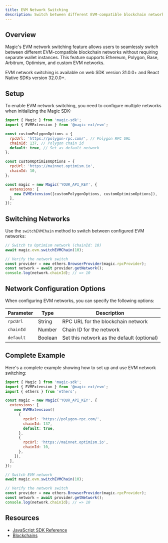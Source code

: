 ```yaml
---
title: EVM Network Switching
description: Switch between different EVM-compatible blockchain networks seamlessly with Magic's EVM network switching feature.
---
```


## Overview

Magic's EVM network switching feature allows users to seamlessly switch between different EVM-compatible blockchain networks without requiring separate wallet instances. This feature supports Ethereum, Polygon, Base, Arbitrum, Optimism, and custom EVM networks.

<Note>
EVM network switching is available on web SDK version 31.0.0+ and React Native SDKs version 32.0.0+.
</Note>

## Setup

To enable EVM network switching, you need to configure multiple networks when initializing the Magic SDK:

```javascript JavaScript icon="square-js"
import { Magic } from 'magic-sdk';
import { EVMExtension } from '@magic-ext/evm';

const customPolygonOptions = {
  rpcUrl: 'https://polygon-rpc.com/', // Polygon RPC URL
  chainId: 137, // Polygon chain id
  default: true, // Set as default network
};

const customOptimismOptions = {
  rpcUrl: 'https://mainnet.optimism.io',
  chainId: 10,
};

const magic = new Magic('YOUR_API_KEY', {
  extensions: [
    new EVMExtension([customPolygonOptions, customOptimismOptions]),
  ],
});
```

## Switching Networks

Use the `switchEVMChain` method to switch between configured EVM networks:

```javascript JavaScript icon="square-js"
// Switch to Optimism network (chainId: 10)
await magic.evm.switchEVMChain(10);

// Verify the network switch
const provider = new ethers.BrowserProvider(magic.rpcProvider);
const network = await provider.getNetwork();
console.log(network.chainId); // => 10
```

## Network Configuration Options

When configuring EVM networks, you can specify the following options:

| Parameter | Type | Description |
|-----------|------|-------------|
| `rpcUrl` | String | RPC URL for the blockchain network |
| `chainId` | Number | Chain ID for the network |
| `default` | Boolean | Set this network as the default (optional) |

## Complete Example

Here's a complete example showing how to set up and use EVM network switching:

```javascript JavaScript icon="square-js"
import { Magic } from 'magic-sdk';
import { EVMExtension } from '@magic-ext/evm';
import { ethers } from 'ethers';

const magic = new Magic('YOUR_API_KEY', {
  extensions: [
    new EVMExtension([
      {
        rpcUrl: 'https://polygon-rpc.com/',
        chainId: 137,
        default: true,
      },
      {
        rpcUrl: 'https://mainnet.optimism.io',
        chainId: 10,
      },
    ]),
  ],
});

// Switch EVM network
await magic.evm.switchEVMChain(10);

// Verify the network switch
const provider = new ethers.BrowserProvider(magic.rpcProvider);
const network = await provider.getNetwork();
console.log(network.chainId); // => 10
```

## Resources

- [JavaScript SDK Reference](/embedded-wallets/sdk/client-side/javascript#evm-module)
- [Blockchains](/embedded-wallets/blockchains/overview)
